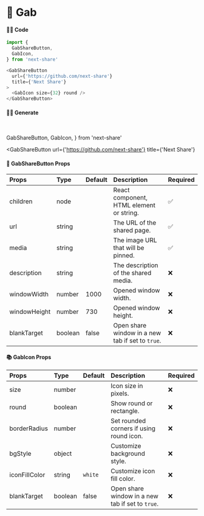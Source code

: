 # 🎀 Gab

#### 👨‍💻 Code

```js copy
import {
  GabShareButton,
  GabIcon,
} from 'next-share'

<GabShareButton
  url={'https://github.com/next-share'}
  title={'Next Share'}
>
  <GabIcon size={32} round />
</GabShareButton>
```

#### 👨‍💻 Generate

<br />

  GabShareButton,
  GabIcon,
} from 'next-share'

<GabShareButton
  url={'https://github.com/next-share'}
  title={'Next Share'}
>
  <GabIcon size={32} round />
</GabShareButton>

#### 📖 GabShareButton Props

| Props | Type | Default | Description | Required |
| :--- | :--- | :--- | :--- | :--- |
| children | node |  | React component, HTML element or string. | ✅ |
| url | string |  | The URL of the shared page. | ✅ |
| media | string |  | The image URL that will be pinned. | ✅ |
| description | string |  | The description of the shared media. | ❌ |
| windowWidth | number | 1000 | Opened window width. | ❌ |
| windowHeight | number | 730 | Opened window height. | ❌ |
| blankTarget | boolean | false | Open share window in a new tab if set to `true`. | ❌ |

#### 📚 GabIcon Props

| Props | Type | Default | Description | Required |
| :--- | :--- | :--- | :--- | :--- |
| size | number |  | Icon size in pixels. | ❌ |
| round | boolean |  | Show round or rectangle. | ❌ |
| borderRadius | number |  | Set rounded corners if using round icon. | ❌ |
| bgStyle | object |  | Customize background style. | ❌ |
| iconFillColor | string | <code>white</code> | Customize icon fill color. | ❌ |
| blankTarget | boolean | false | Open share window in a new tab if set to `true`. | ❌ |
